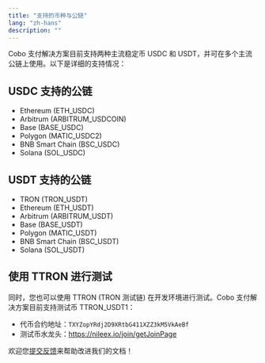 ```yaml
---
title: "支持的币种与公链"
lang: "zh-hans"
description: ""
---
```


Cobo 支付解决方案目前支持两种主流稳定币 USDC 和 USDT，并可在多个主流公链上使用。以下是详细的支持情况：

## USDC 支持的公链
* Ethereum (ETH_USDC)
* Arbitrum (ARBITRUM_USDCOIN)
* Base (BASE_USDC)
* Polygon (MATIC_USDC2)
* BNB Smart Chain (BSC_USDC)
* Solana (SOL_USDC)

## USDT 支持的公链
* TRON (TRON_USDT)
* Ethereum (ETH_USDT)
* Arbitrum (ARBITRUM_USDT)
* Base (BASE_USDT)
* Polygon (MATIC_USDT) 
* BNB Smart Chain (BSC_USDT)
* Solana (SOL_USDT)

## 使用 TTRON 进行测试

同时，您也可以使用 TTRON (TRON 测试链) 在开发环境进行测试。Cobo 支付解决方案目前支持测试币 TTRON_USDT1：

* 代币合约地址：`TXYZopYRdj2D9XRtbG411XZZ3kM5VkAeBf`
* 测试币水龙头：https://nileex.io/join/getJoinPage

<Tip>欢迎您[提交反馈](https://forms.zohopublic.com/cobo/form/DocumentFeedbackForm/formperma/QvLOhxJv1_JMsJ-1dleZ8Itb_7rzN-LtgvsDdxosoVI)来帮助改进我们的文档！</Tip>